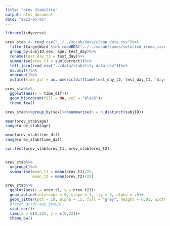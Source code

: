 ```yaml
---
title: "orev Stability"
output: html_document
date: "2023-05-05"
---
```


```r
library(tidyverse)
```


```r
orev_stab <- read_csv("../../vocab/data/clean_data.csv")%>%
  filter(targetWord %in% readRDS("../../vocab/saves/selected_items_rasch.rds"))%>%
  group_by(subjID,sex, age, test_day)%>%
  rename(test_day_t1 = test_day)%>%
  summarise(orev_t1 = sum(correct))%>%
  left_join(read_csv("../data/stability_data.csv"))%>%
  na.omit()%>%
  ungroup()%>%
  mutate(time_dif = as.numeric(difftime(test_day_t2, test_day_t1, "days")))
```

```r
orev_stab%>%
  ggplot(aes(x = time_dif))+
  geom_histogram(fill = NA, col = "black")+
  theme_few()
```

```r
orev_stab%>%group_by(sex)%>%summarise(n = n_distinct(subjID))

mean(orev_stab$age)
range(orev_stab$age)

mean(orev_stab$time_dif)
range(orev_stab$time_dif)
```



```r
cor.test(orev_stab$orev_t1, orev_stab$orev_t2)


orev_stab%>%
  ungroup()%>%
  summarise(mean_t1 = mean(orev_t1)/22, 
            mean_t2 = mean(orev_t2)/22)
```
```r
orev_stab%>%
  ggplot(aes(x = orev_t1, y = orev_t2))+
  geom_abline(intercept = 0, slope = 1, lty = 3, alpha = .5)+
  geom_jitter(pch = 19, alpha = .5, fill = "grey", height = 0.01, width = 0.01)+
  #facet_grid(~age_group)+
  stat_cor()+
  lims(x = c(0,22), y = c(0,22))+
  theme_bw()
```

